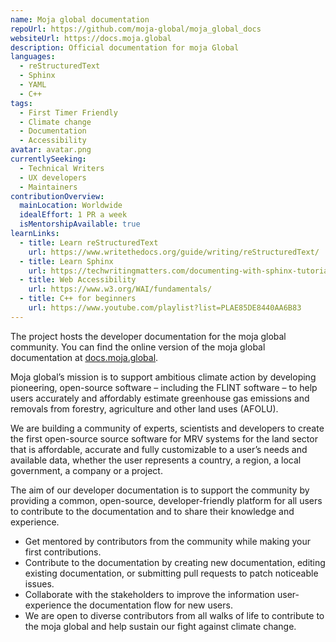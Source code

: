 ```yaml
---
name: Moja global documentation
repoUrl: https://github.com/moja-global/moja_global_docs
websiteUrl: https://docs.moja.global
description: Official documentation for moja Global
languages:
  - reStructuredText
  - Sphinx
  - YAML
  - C++
tags:
  - First Timer Friendly
  - Climate change
  - Documentation
  - Accessibility
avatar: avatar.png
currentlySeeking:
  - Technical Writers
  - UX developers
  - Maintainers
contributionOverview:
  mainLocation: Worldwide
  idealEffort: 1 PR a week
  isMentorshipAvailable: true
learnLinks:
  - title: Learn reStructuredText
    url: https://www.writethedocs.org/guide/writing/reStructuredText/
  - title: Learn Sphinx
    url: https://techwritingmatters.com/documenting-with-sphinx-tutorial-intro-overview
  - title: Web Accessibility
    url: https://www.w3.org/WAI/fundamentals/
  - title: C++ for beginners
    url: https://www.youtube.com/playlist?list=PLAE85DE8440AA6B83
---
```


<Overview>

The project hosts the developer documentation for the moja global community. You can find the online version of the moja global documentation at [docs.moja.global](https://docs.moja.global).

Moja global’s mission is to support ambitious climate action by developing pioneering, open-source software – including the FLINT software – to help users accurately and affordably estimate greenhouse gas emissions and removals from forestry, agriculture and other land uses (AFOLU).

We are building a community of experts, scientists and developers to create the first open-source source software for MRV systems for the land sector that is affordable, accurate and fully customizable to a user’s needs and available data, whether the user represents a country, a region, a local government, a company or a project.

The aim of our developer documentation is to support the community by providing a common, open-source, developer-friendly platform for all users to contribute to the documentation and to share their knowledge and experience.
</Overview>

<Contributing>

- Get mentored by contributors from the community while making your first contributions.
- Contribute to the documentation by creating new documentation, editing existing documentation, or submitting pull requests to patch noticeable issues.
- Collaborate with the stakeholders to improve the information user-experience the documentation flow for new users.
- We are open to diverse contributors from all walks of life to contribute to the moja global and help sustain our fight against climate change.

</Contributing>
